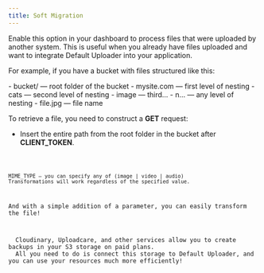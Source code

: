 ```yaml
---
title: Soft Migration
---
```



Enable this option in your dashboard to process files that were uploaded by another system. This is useful when you already have files uploaded and want to integrate Default Uploader into your application.

For example, if you have a bucket with files structured like this:

<FileTree>
  - bucket/ — root folder of the bucket
    - mysite.com — first level of nesting
      - cats — second level of nesting
        - image — third...
          - n... — any level of nesting
            - file.jpg — file name

</FileTree>

To retrieve a file, you need to construct a **GET** request:
- Insert the entire path from the root folder in the bucket after **CLIENT_TOKEN**.

<Code code="https://api.defaultuploader.com/v1/MIME_TYPE/upload/CLIENT_TOKEN/mysite.com/cats/image/n.../file.jpg" lang="sh" title="METHOD: GET" />

```
MIME_TYPE — you can specify any of (image | video | audio)
Transformations will work regardless of the specified value.
```

And with a simple addition of a parameter, you can easily transform the file!

<Aside title="Easy Migration from Third-Party Solutions">
  Cloudinary, Uploadcare, and other services allow you to create backups in your S3 storage on paid plans.
  All you need to do is connect this storage to Default Uploader, and you can use your resources much more efficiently!
</Aside>